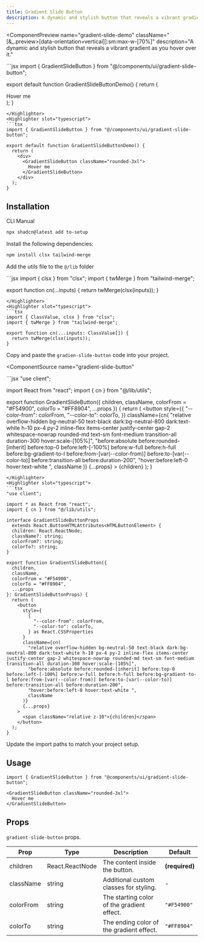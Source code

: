 ```yaml
---
title: Gradient Slide Button
description: A dynamic and stylish button that reveals a vibrant gradient as you hover over it.
---
```


<ComponentPreview
  name="gradient-slide-demo"
  className="[&_.preview>[data-orientation=vertical]]:sm:max-w-[70%]"
  description="A dynamic and stylish button that reveals a vibrant gradient as you hover over it."
>
<Highlighter slot="javascript">
```jsx
import { GradientSlideButton } from "@/components/ui/gradient-slide-button";

export default function GradientSlideButtonDemo() {
  return (
    <div>
      <GradientSlideButton className="rounded-3xl">
        Hover me
      </GradientSlideButton>
    </div>
  );
}
```
</Highlighter>
<Highlighter slot="typescript">
```tsx
import { GradientSlideButton } from "@/components/ui/gradient-slide-button";

export default function GradientSlideButtonDemo() {
  return (
    <div>
      <GradientSlideButton className="rounded-3xl">
        Hover me
      </GradientSlideButton>
    </div>
  );
}
```
</Highlighter>
</ComponentPreview>

## Installation

<Tabs defaultValue="cli">

<TabsList>
  <TabsTrigger value="cli">CLI</TabsTrigger>
  <TabsTrigger value="manual">Manual</TabsTrigger>
</TabsList>

<TabsContent value="cli">

```bash
npx shadcn@latest add to-setup
```

</TabsContent>

<TabsContent value="manual">

<Steps>

<Step>Install the following dependencies:</Step>

```bash
npm install clsx tailwind-merge
```

<Step>Add the utils file to the `@/lib` folder</Step>

<UtilsSource>
<Highlighter slot="javascript">
```jsx
import { clsx } from "clsx";
import { twMerge } from "tailwind-merge";

export function cn(...inputs) {
  return twMerge(clsx(inputs));
}
```
</Highlighter>
<Highlighter slot="typescript">
```tsx
import { ClassValue, clsx } from "clsx";
import { twMerge } from "tailwind-merge";

export function cn(...inputs: ClassValue[]) {
  return twMerge(clsx(inputs));
}
```
</Highlighter>
</UtilsSource>

<Step>Copy and paste the `gradien-slide-button` code into your project.</Step>

<ComponentSource
  name="gradient-slide-button"
>
<Highlighter slot="javascript">
```jsx
"use client";

import React from "react";
import { cn } from "@/lib/utils";

export function GradientSlideButton({
  children,
  className,
  colorFrom = "#F54900",
  colorTo = "#FF8904",
  ...props
}) {
  return (
    <button
      style={{
        "--color-from": colorFrom,
        "--color-to": colorTo,
      }}
      className={cn(
        "relative overflow-hidden bg-neutral-50 text-black dark:bg-neutral-800 dark:text-white h-10 px-4 py-2 inline-flex items-center justify-center gap-2 whitespace-nowrap rounded-md text-sm font-medium transition-all duration-300 hover:scale-[105%]",
        "before:absolute before:rounded-[inherit] before:top-0 before:left-[-100%] before:w-full before:h-full before:bg-gradient-to-l before:from-[var(--color-from)] before:to-[var(--color-to)] before:transition-all before:duration-200",
        "hover:before:left-0 hover:text-white ",
        className
      )}
      {...props}
    >
      <span className="relative z-10">{children}</span>
    </button>
  );
}
```
</Highlighter>
<Highlighter slot="typescript">
```tsx
"use client";

import * as React from "react";
import { cn } from "@/lib/utils";

interface GradientSlideButtonProps
  extends React.ButtonHTMLAttributes<HTMLButtonElement> {
  children: React.ReactNode;
  className?: string;
  colorFrom?: string;
  colorTo?: string;
}

export function GradientSlideButton({
  children,
  className,
  colorFrom = "#F54900",
  colorTo = "#FF8904",
  ...props
}: GradientSlideButtonProps) {
  return (
    <button
      style={
        {
          "--color-from": colorFrom,
          "--color-to": colorTo,
        } as React.CSSProperties
      }
      className={cn(
        "relative overflow-hidden bg-neutral-50 text-black dark:bg-neutral-800 dark:text-white h-10 px-4 py-2 inline-flex items-center justify-center gap-2 whitespace-nowrap rounded-md text-sm font-medium transition-all duration-300 hover:scale-[105%]",
        "before:absolute before:rounded-[inherit] before:top-0 before:left-[-100%] before:w-full before:h-full before:bg-gradient-to-l before:from-[var(--color-from)] before:to-[var(--color-to)] before:transition-all before:duration-200",
        "hover:before:left-0 hover:text-white ",
        className
      )}
      {...props}
    >
      <span className="relative z-10">{children}</span>
    </button>
  );
}
```
</Highlighter>
</ComponentSource>

<Step>Update the import paths to match your project setup.</Step>

</Steps>

</TabsContent>

</Tabs>

## Usage

```tsx
import { GradientSlideButton } from "@components/ui/gradient-slide-button";
```

```tsx
<GradientSlideButton className="rounded-3xl">
  Hover me
</GradientSlideButton>
```

## Props

`gradient-slide-button` props.

| Prop       | Type                                      | Description                                                     | Default      |
|------------|-------------------------------------------|-----------------------------------------------------------------|--------------|
| children   | React.ReactNode                          | The content inside the button.                                  | **(required)** |
| className  | string                                   | Additional custom classes for styling.                          | -            |
| colorFrom  | string                                   | The starting color of the gradient effect.                      | `"#F54900"`  |
| colorTo    | string                                   | The ending color of the gradient effect.                        | `"#FF8904"`  |


